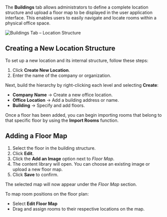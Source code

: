The **Buildings** tab allows administrators to define a complete location structure and upload a floor map to be displayed in the user application interface. This enables users to easily navigate and locate rooms within a physical office space.

![Buildings Tab – Location Structure](/mnt/data/image.png)

## Creating a New Location Structure

To set up a new location and its internal structure, follow these steps:

1. Click **Create New Location**.
2. Enter the name of the company or organization.

Next, build the hierarchy by right-clicking each level and selecting **Create**:

- **Company Name** → Create a new office location.
- **Office Location** → Add a building address or name.
- **Building** → Specify and add floors.

Once a floor has been added, you can begin importing rooms that belong to that specific floor by using the **Import Rooms** function.

## Adding a Floor Map

1. Select the floor in the building structure.
2. Click **Edit**.
3. Click the **Add an Image** option next to *Floor Map*.
4. The content library will open. You can choose an existing image or upload a new floor map.
5. Click **Save** to confirm.

The selected map will now appear under the *Floor Map* section.

To map room positions on the floor plan:
- Select **Edit Floor Map**
- Drag and assign rooms to their respective locations on the map.
